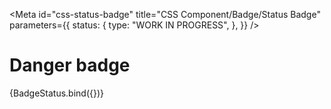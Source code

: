 <!-- @license CC0-1.0 -->


<Meta
  id="css-status-badge"
  title="CSS Component/Badge/Status Badge"
  parameters={{
    status: {
      type: "WORK IN PROGRESS",
    },
  }}
/>

# Danger badge

<Canvas>
  <Story
    name="--danger"
    args={{
      status: "danger",
      textContent: "danger",
    }}
  >
    {BadgeStatus.bind({})}
  </Story>
</Canvas>
